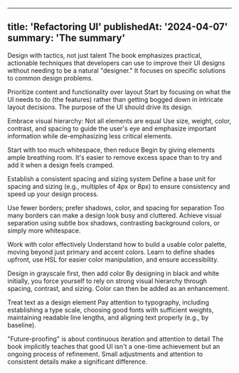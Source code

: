 

---
title: 'Refactoring UI'
publishedAt: '2024-04-07'
summary: 'The summary'
---

Design with tactics, not just talent
 The book emphasizes practical, actionable techniques that developers can use to improve their UI designs without needing to be a natural "designer." It focuses on specific solutions to common design problems.

Prioritize content and functionality over layout
 Start by focusing on what the UI needs to do (the features) rather than getting bogged down in intricate layout decisions. The purpose of the UI should drive its design.

Embrace visual hierarchy: Not all elements are equal
 Use size, weight, color, contrast, and spacing to guide the user's eye and emphasize important information while de-emphasizing less critical elements.

Start with too much whitespace, then reduce
 Begin by giving elements ample breathing room. It's easier to remove excess space than to try and add it when a design feels cramped.

Establish a consistent spacing and sizing system
 Define a base unit for spacing and sizing (e.g., multiples of 4px or 8px) to ensure consistency and speed up your design process.

Use fewer borders; prefer shadows, color, and spacing for separation
 Too many borders can make a design look busy and cluttered. Achieve visual separation using subtle box shadows, contrasting background colors, or simply more whitespace.

Work with color effectively
 Understand how to build a usable color palette, moving beyond just primary and accent colors. Learn to define shades upfront, use HSL for easier color manipulation, and ensure accessibility.

Design in grayscale first, then add color
 By designing in black and white initially, you force yourself to rely on strong visual hierarchy through spacing, contrast, and sizing. Color can then be added as an enhancement.

Treat text as a design element
 Pay attention to typography, including establishing a type scale, choosing good fonts with sufficient weights, maintaining readable line lengths, and aligning text properly (e.g., by baseline).

"Future-proofing" is about continuous iteration and attention to detail
 The book implicitly teaches that good UI isn't a one-time achievement but an ongoing process of refinement. Small adjustments and attention to consistent details make a significant difference.